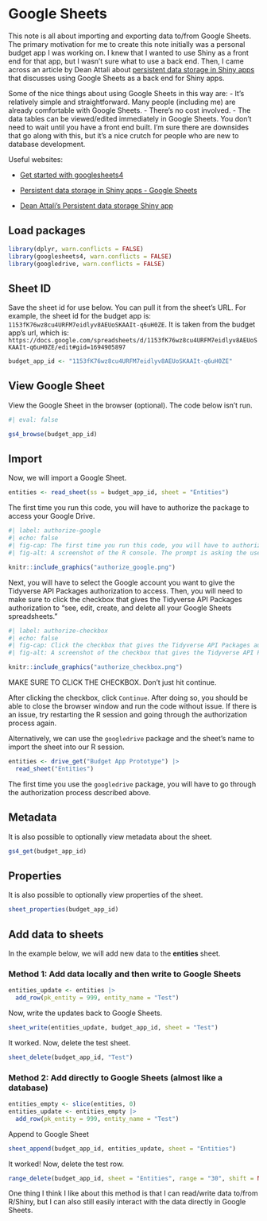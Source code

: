# Google Sheets {#sec-google-sheets}

This note is all about importing and exporting data to/from Google Sheets. The primary motivation for me to create this note initially was a personal budget app I was working on. I knew that I wanted to use Shiny as a front end for that app, but I wasn't sure what to use a back end. Then, I came across an article by Dean Attali about [persistent data storage in Shiny apps](https://shiny.posit.co/r/articles/build/persistent-data-storage/) that discusses using Google Sheets as a back end for Shiny apps.

Some of the nice things about using Google Sheets in this way are: - It's relatively simple and straightforward. Many people (including me) are already comfortable with Google Sheets. - There's no cost involved. - The data tables can be viewed/edited immediately in Google Sheets. You don't need to wait until you have a front end built. I'm sure there are downsides that go along with this, but it's a nice crutch for people who are new to database development.

Useful websites:

-   [Get started with googlesheets4](https://googlesheets4.tidyverse.org/articles/googlesheets4.html)

-   [Persistent data storage in Shiny apps - Google Sheets](https://shiny.posit.co/r/articles/build/persistent-data-storage/#gsheets)

-   [Dean Attali's Persistent data storage Shiny app](https://attalitech.com/#portfolio)

## Load packages

```r
library(dplyr, warn.conflicts = FALSE)
library(googlesheets4, warn.conflicts = FALSE)
library(googledrive, warn.conflicts = FALSE)
```

## Sheet ID

Save the sheet id for use below. You can pull it from the sheet's URL. For example, the sheet id for the budget app is: `1153fK76wz8cu4URFM7eidlyv8AEUoSKAAIt-q6uH0ZE`. It is taken from the budget app's url, which is: `https://docs.google.com/spreadsheets/d/1153fK76wz8cu4URFM7eidlyv8AEUoSKAAIt-q6uH0ZE/edit#gid=1694905897`

```r
budget_app_id <- "1153fK76wz8cu4URFM7eidlyv8AEUoSKAAIt-q6uH0ZE"
```

## View Google Sheet

View the Google Sheet in the browser (optional). The code below isn't run.

```r
#| eval: false

gs4_browse(budget_app_id)
```

## Import

Now, we will import a Google Sheet.

```r
entities <- read_sheet(ss = budget_app_id, sheet = "Entities")
```

The first time you run this code, you will have to authorize the package to access your Google Drive.

```r
#| label: authorize-google
#| echo: false
#| fig-cap: The first time you run this code, you will have to authorize the package to access your Google Drive.
#| fig-alt: A screenshot of the R console. The prompt is asking the user if it is ok to to cache OAuth access credentials in the folder ~/Library/Caches/gargle between R sessions.

knitr::include_graphics("authorize_google.png")
```

Next, you will have to select the Google account you want to give the Tidyverse API Packages authorization to access. Then, you will need to make sure to click the checkbox that gives the Tidyverse API Packages authorization to "see, edit, create, and delete all your Google Sheets spreadsheets."

```r
#| label: authorize-checkbox
#| echo: false
#| fig-cap: Click the checkbox that gives the Tidyverse API Packages authorization to "see, edit, create, and delete all your Google Sheets spreadsheets."
#| fig-alt: A screenshot of the checkbox that gives the Tidyverse API Packages authorization to "see, edit, create, and delete all your Google Sheets spreadsheets."

knitr::include_graphics("authorize_checkbox.png")
```

::: callout-warning
MAKE SURE TO CLICK THE CHECKBOX. Don't just hit continue.
:::

After clicking the checkbox, click `Continue`. After doing so, you should be able to close the browser window and run the code without issue. If there is an issue, try restarting the R session and going through the authorization process again.

Alternatively, we can use the `googledrive` package and the sheet's name to import the sheet into our R session.

```r
entities <- drive_get("Budget App Prototype") |>
  read_sheet("Entities")
```

::: callout-note
The first time you use the `googledrive` package, you will have to go through the authorization process described above.
:::

## Metadata

It is also possible to optionally view metadata about the sheet.

```r
gs4_get(budget_app_id)
```

## Properties

It is also possible to optionally view properties of the sheet.

```r
sheet_properties(budget_app_id)
```

## Add data to sheets

In the example below, we will add new data to the **entities** sheet.

### Method 1: Add data locally and then write to Google Sheets

```r
entities_update <- entities |>
  add_row(pk_entity = 999, entity_name = "Test")
```

Now, write the updates back to Google Sheets.

```r
sheet_write(entities_update, budget_app_id, sheet = "Test")
```

It worked. Now, delete the test sheet.

```r
sheet_delete(budget_app_id, "Test")
```

### Method 2: Add directly to Google Sheets (almost like a database)

```r
entities_empty <- slice(entities, 0)
entities_update <- entities_empty |>
  add_row(pk_entity = 999, entity_name = "Test")
```

Append to Google Sheet

```r
sheet_append(budget_app_id, entities_update, sheet = "Entities")
```

It worked! Now, delete the test row.

```r
range_delete(budget_app_id, sheet = "Entities", range = "30", shift = NULL)
```

One thing I think I like about this method is that I can read/write data to/from R/Shiny, but I can also still easily interact with the data directly in Google Sheets.
